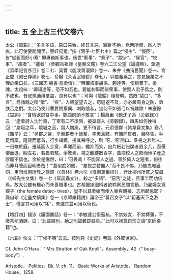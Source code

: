 ```yaml
---
---
---
```

title: 五 全上古三代文卷六
---




太公《龍韜》：“多言多語，惡口惡舌，終日言惡，寢卧不絶，爲衆所憎，爲人所疾。此可使要問閭里，察奸伺猾。”按《管子·七臣七主》篇之“侵主”、“侵臣”，皆“從狙而好小察” 即專務斯事也。後世“察事”、“察子”、“覷步”、“候官”、“校事”、“覘者”、“邏者”（參觀吕祖謙《皇朝文鑑》卷六二江公望《論邏察》、葉適《習學記言序目》卷二七、吴曾《能改齋漫録》卷一、朱弁《曲洧舊聞》卷一、俞正燮《癸巳存稿》卷七、俞樾《茶香室續鈔》卷七），以若輩爲之，亦見操業之不理於衆口矣。《三國志·魏書·高柔傳》：“時置校事盧洪、趙達等，使察羣下。柔諫。太祖曰：‘卿知達等，恐不如吾也。要能刺舉而辨衆事，使賢人君子爲之，則不成也。昔叔孫通用羣盜，良有以也’”；可與《龍韜》相發明。然既“惡口”、“多言”，爲諸餘之所“憎”、 “疾”，人將望望去之，苟遜避不及，亦必嚴周身之防、效朕舌之捫。太公乃使此曹要問察伺、刺取陰私，幾何不如張弓以祝雞歟！朱慶餘《宫詞》：“含情欲説宫中事，鸚鵡前頭不敢言”；楊萬里《題沈子壽〈旁觀録〉》云：“逢着詩人沈竹齋，丁寧有口不須開，被渠譜入《旁觀録》，四馬如何挽得回！”屬垣之耳，燒城之舌，爲人憎疾，更不待言。元俞德鄰《佩韋齋文集》卷八《聵皁》云：“吴郡之齋，皁而趨者十餘輩，率傲且黠。有聵而貧者，目眵昏，手足惰窳，隆背而低首，行步竭蹶，揚其聲呼之，則 ‘呀、呀’開口。羣視之若無人。一日竢於庭，遷延而入余室，卑陬而前，纖抑而笑，出片紙若訟牒者置余几，亟偃僂而退，睨左右，若畏若駭。余驚焉，視之覼縷數百字，蓋摘校人之欺而悼子産之謬而不悟也。余於是憮然，曰：‘可畏哉！不能容人之過、善於伺人之短者，何往而非耳聰而目明者哉！’”蓋似痴如聾， “羣視之若無人”而不畏不惕，乃能鬼瞰狙伺，用同淮南所教之懸鏡（《意林》卷六引《淮南萬畢術》），行比柳州所駡之屍蟲（《柳先生文集》卷一七《駡屍蟲文》）。較之“多語”、“惡舌”之徒，且事半而功倍焉。故太公雖有機心而未善機事也。古希臘操國柄者欲聆察民間言動，乃雇婦女爲探子（the female detec- tives），豈不以其柔媚而使人樂與親接、忘所顧忌耶？龔自珍《定盦文續集》卷一《京師樂籍説》論帝王“募召女子”以“箝塞天下之游士”，僅言其可用以“耗”，未識其並可用以偵也。

【增訂四】錢泳《履園叢話》卷一：“李敏達公衛蒞杭，不禁妓女，不禁樗蒲，不廢茶坊酒肆，曰：‘此盜綫也，絶之則盜難踪跡矣。’”此可以補龔自珍之論“京師樂籍”也。

《六韜》佚文：“丁侯不朝”云云。按别見《史記》卷論《外戚世家》。

Cf. John O’Hara：“ Mrs Stratton of Oak Knoll”，Assembly，42（“ busy- body”）.

Aristotle， Polities，Bk. V. ch. 11， Basic Works of Aristotle， Random House，1258.